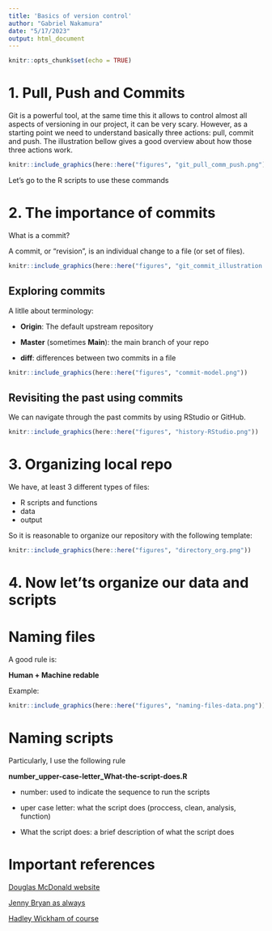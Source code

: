 ```yaml
---
title: 'Basics of version control'
author: "Gabriel Nakamura"
date: "5/17/2023"
output: html_document
---
```


```r
knitr::opts_chunk$set(echo = TRUE)
```

# 1. Pull, Push and Commits

Git is a powerful tool, at the same time this it allows to control almost all aspects of versioning in our project, it can be very scary. However, as a starting point we need to understand basically three actions: pull, commit and push. The illustration bellow gives a good overview about how those three actions work.

```r
knitr::include_graphics(here::here("figures", "git_pull_comm_push.png"))
```

Let's go to the R scripts to use these commands

# 2. The importance of commits 

What is a commit?

A commit, or "revision", is an individual change to a file (or set of files).


```r
knitr::include_graphics(here::here("figures", "git_commit_illustration.png"))
```


## Exploring commits

A litlle about terminology:

- **Origin**: The default upstream repository

- **Master** (sometimes **Main**): the main branch of your repo

- **diff**: differences between two commits in a file

```r
knitr::include_graphics(here::here("figures", "commit-model.png"))
```

## Revisiting the past using commits

We can navigate through the past commits by using RStudio or GitHub.

```r
knitr::include_graphics(here::here("figures", "history-RStudio.png"))
```



# 3. Organizing local repo

We have, at least 3 different types of files:

- R scripts and functions
- data 
- output


So it is reasonable to organize our repository with the following template:

```r
knitr::include_graphics(here::here("figures", "directory_org.png"))
```


# 4. Now let'ts organize our data and scripts

# Naming files

A good rule is: 

**Human + Machine redable**

Example:

```r
knitr::include_graphics(here::here("figures", "naming-files-data.png"))
```

# Naming scripts

Particularly, I use the following rule

**number_upper-case-letter_What-the-script-does.R**

- number: used to indicate the sequence to run the scripts

- uper case letter: what the script does (proccess, clean, analysis, function)

- What the script does: a brief description of what the script does


# Important references

[Douglas McDonald website](https://www.douganddata.com/2022/07/on-naming-things/)

[Jenny Bryan as always](http://www2.stat.duke.edu/~rcs46/lectures_2015/01-markdown-git/slides/naming-slides/naming-slides.pdf)

[Hadley Wickham of course](http://adv-r.had.co.nz/Style.html)


